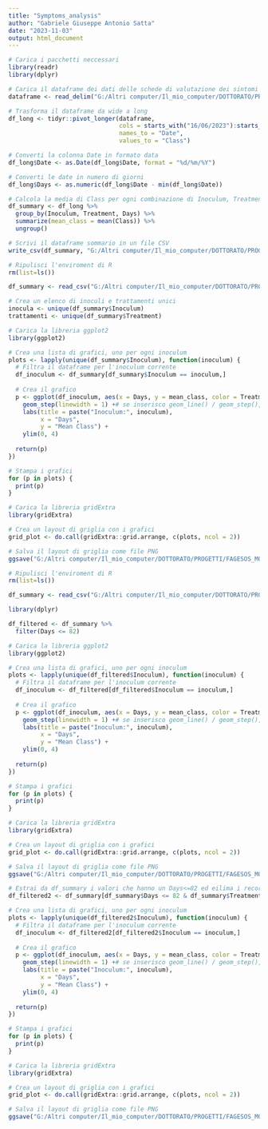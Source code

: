 ```yaml
---
title: "Symptoms_analysis"
author: "Gabriele Giuseppe Antonio Satta"
date: "2023-11-03"
output: html_document
---
```


```r
# Carica i pacchetti neccessari
library(readr)
library(dplyr)
```

```r
# Carica il dataframe dei dati delle schede di valutazione dei sintomi
dataframe <- read_delim("G:/Altri computer/Il_mio_computer/DOTTORATO/PROGETTI/FAGESOS_MONTE ARCOSU/SCRIPT_R/Treatment_Castanea/Symptom_assessment/Symptom_assessment_modified.csv", delim = ";")
```

```r
# Trasforma il dataframe da wide a long
df_long <- tidyr::pivot_longer(dataframe, 
                               cols = starts_with("16/06/2023"):starts_with("21/09/2023"),
                               names_to = "Date",
                               values_to = "Class")

# Converti la colonna Date in formato data
df_long$Date <- as.Date(df_long$Date, format = "%d/%m/%Y")

# Converti le date in numero di giorni
df_long$Days <- as.numeric(df_long$Date - min(df_long$Date))

# Calcola la media di Class per ogni combinazione di Inoculum, Treatment e Days
df_summary <- df_long %>%
  group_by(Inoculum, Treatment, Days) %>%
  summarize(mean_class = mean(Class)) %>%
  ungroup()

# Scrivi il dataframe sommario in un file CSV
write_csv(df_summary, "G:/Altri computer/Il_mio_computer/DOTTORATO/PROGETTI/FAGESOS_MONTE ARCOSU/SCRIPT_R/Treatment_Castanea/Symptom_assessment/DATAFRAME/df_summary_modified.csv")
```

```r
# Ripulisci l'enviroment di R
rm(list=ls())
```

```r
df_summary <- read_csv("G:/Altri computer/Il_mio_computer/DOTTORATO/PROGETTI/FAGESOS_MONTE ARCOSU/SCRIPT_R/Treatment_Castanea/Symptom_assessment/DATAFRAME/df_summary_modified.csv")

# Crea un elenco di inoculi e trattamenti unici
inocula <- unique(df_summary$Inoculum)
trattamenti <- unique(df_summary$Treatment)
```

```r
# Carica la libreria ggplot2
library(ggplot2)

# Crea una lista di grafici, uno per ogni inoculum
plots <- lapply(unique(df_summary$Inoculum), function(inoculum) {
  # Filtra il dataframe per l'inoculum corrente
  df_inoculum <- df_summary[df_summary$Inoculum == inoculum,]
  
  # Crea il grafico
  p <- ggplot(df_inoculum, aes(x = Days, y = mean_class, color = Treatment)) +
    geom_step(linewidth = 1) +# se inserisco geom_line() / geom_step(), le linee non sono quadrate
    labs(title = paste("Inoculum:", inoculum),
         x = "Days",
         y = "Mean Class") +
    ylim(0, 4)
  
  return(p)
})

# Stampa i grafici
for (p in plots) {
  print(p)
}

# Carica la libreria gridExtra
library(gridExtra)

# Crea un layout di griglia con i grafici
grid_plot <- do.call(gridExtra::grid.arrange, c(plots, ncol = 2))

# Salva il layout di griglia come file PNG
ggsave("G:/Altri computer/Il_mio_computer/DOTTORATO/PROGETTI/FAGESOS_MONTE ARCOSU/SCRIPT_R/Treatment_Castanea/Symptom_assessment/GRAFICI/MODIFICHE/mean_class_graph1.png", grid_plot, width = 16, height = 12, dpi = 700)
```

```r
# Ripulisci l'enviroment di R
rm(list=ls())
```

```r
df_summary <- read_csv("G:/Altri computer/Il_mio_computer/DOTTORATO/PROGETTI/FAGESOS_MONTE ARCOSU/SCRIPT_R/Treatment_Castanea/Symptom_assessment/DATAFRAME/df_summary_modified.csv")

library(dplyr)

df_filtered <- df_summary %>%
  filter(Days <= 82)

```

```r
# Carica la libreria ggplot2
library(ggplot2)

# Crea una lista di grafici, uno per ogni inoculum
plots <- lapply(unique(df_filtered$Inoculum), function(inoculum) {
  # Filtra il dataframe per l'inoculum corrente
  df_inoculum <- df_filtered[df_filtered$Inoculum == inoculum,]
  
  # Crea il grafico
  p <- ggplot(df_inoculum, aes(x = Days, y = mean_class, color = Treatment)) +
    geom_step(linewidth = 1) +# se inserisco geom_line() / geom_step(), le linee non sono quadrate
    labs(title = paste("Inoculum:", inoculum),
         x = "Days",
         y = "Mean Class") +
    ylim(0, 4)
  
  return(p)
})

# Stampa i grafici
for (p in plots) {
  print(p)
}

# Carica la libreria gridExtra
library(gridExtra)

# Crea un layout di griglia con i grafici
grid_plot <- do.call(gridExtra::grid.arrange, c(plots, ncol = 2))

# Salva il layout di griglia come file PNG
ggsave("G:/Altri computer/Il_mio_computer/DOTTORATO/PROGETTI/FAGESOS_MONTE ARCOSU/SCRIPT_R/Treatment_Castanea/Symptom_assessment/GRAFICI/MODIFICHE/mean_class_graph4.png", grid_plot, width = 16, height = 12, dpi = 700)
```

```r
# Estrai da df_summary i valori che hanno un Days<=82 ed eilima i record con Treatment = Ridomil
df_filtered2 <- df_summary[df_summary$Days <= 82 & df_summary$Treatment != "Ridomil", ]

# Crea una lista di grafici, uno per ogni inoculum
plots <- lapply(unique(df_filtered2$Inoculum), function(inoculum) {
  # Filtra il dataframe per l'inoculum corrente
  df_inoculum <- df_filtered2[df_filtered2$Inoculum == inoculum,]
  
  # Crea il grafico
  p <- ggplot(df_inoculum, aes(x = Days, y = mean_class, color = Treatment)) +
    geom_step(linewidth = 1) +# se inserisco geom_line() / geom_step(), le linee non sono quadrate
    labs(title = paste("Inoculum:", inoculum),
         x = "Days",
         y = "Mean Class") +
    ylim(0, 4)
  
  return(p)
})

# Stampa i grafici
for (p in plots) {
  print(p)
}

# Carica la libreria gridExtra
library(gridExtra)

# Crea un layout di griglia con i grafici
grid_plot <- do.call(gridExtra::grid.arrange, c(plots, ncol = 2))

# Salva il layout di griglia come file PNG
ggsave("G:/Altri computer/Il_mio_computer/DOTTORATO/PROGETTI/FAGESOS_MONTE ARCOSU/SCRIPT_R/Treatment_Castanea/Symptom_assessment/GRAFICI/MODIFICHE/mean_class_graph7.png", grid_plot, width = 16, height = 12, dpi = 700)

```
